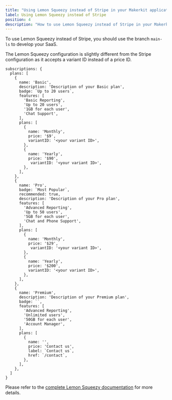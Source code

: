```yaml
---
title: "Using Lemon Squeezy instead of Stripe in your Makerkit application"
label: Using Lemon Squeezy instead of Stripe
position: 4
description: "How to use Lemon Squeezy instead of Stripe in your Makerkit application"
---
```


To use Lemon Squeezy instead of Stripe, you should use the branch `main-ls` to develop your SaaS.

The Lemon Squeezy configuration is slightly different from the Stripe configuration as it accepts a variant ID instead of a price ID.

```tsx
subscriptions: {
  plans: [
    {
      name: 'Basic',
      description: 'Description of your Basic plan',
      badge: `Up to 20 users`,
      features: [
        'Basic Reporting',
        'Up to 20 users',
        '1GB for each user',
        'Chat Support',
      ],
      plans: [
        {
          name: 'Monthly',
          price: '$9',
          variantID: '<your variant ID>',
        },
        {
          name: 'Yearly',
          price: '$90',
           variantID: '<your variant ID>',
        },
      ],
    },
    {
      name: 'Pro',
      badge: `Most Popular`,
      recommended: true,
      description: 'Description of your Pro plan',
      features: [
        'Advanced Reporting',
        'Up to 50 users',
        '5GB for each user',
        'Chat and Phone Support',
      ],
      plans: [
        {
          name: 'Monthly',
          price: '$29',
           variantID: '<your variant ID>',
        },
        {
          name: 'Yearly',
          price: '$200',
          variantID: '<your variant ID>',
        },
      ],
    },
    {
      name: 'Premium',
      description: 'Description of your Premium plan',
      badge: ``,
      features: [
        'Advanced Reporting',
        'Unlimited users',
        '50GB for each user',
        'Account Manager',
      ],
      plans: [
        {
          name: '',
          price: 'Contact us',
          label: `Contact us`,
          href: `/contact`,
        },
      ],
    },
  ]
}
```

Please refer to the [complete Lemon Squeezy documentation](/docs/next-fire/lemon-squeezy) for more details.